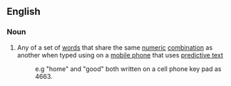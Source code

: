 ==English==

===Noun===
{{en-noun}}

# Any of a set of [[word]]s that share the same [[numeric]] [[combination]] as another when typed using on a [[mobile phone]] that uses [[predictive text]]
#:e.g "home" and "good" both written on a cell phone key pad as 4663.